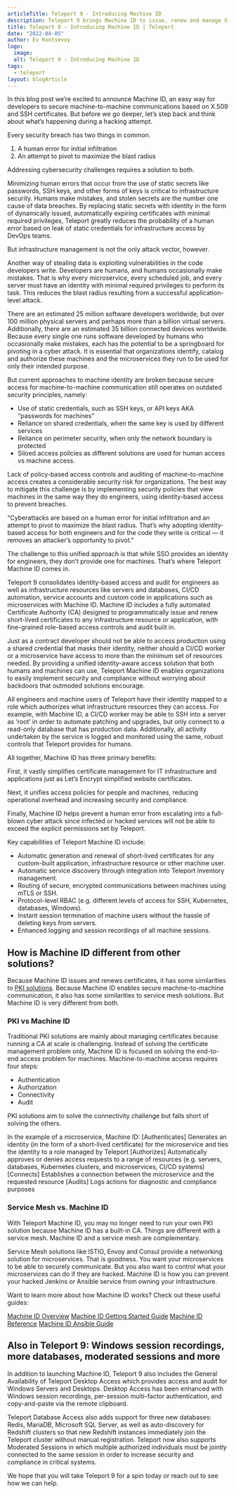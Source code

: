 ```yaml
---
articleTitle: Teleport 9 - Introducing Machine ID
description: Teleport 9 brings Machine ID to issue, renew and manage X.509 and SSH certificates for infrastructure resources like servers and databases, CI/CD automation, service accounts and custom code in applications such as microservices.
title: Teleport 9 - Introducing Machine ID | Teleport
date: "2022-04-05"
author: Ev Kontsevoy
logo:
  image: 
  alt: Teleport 9 - Introducing Machine ID
tags:
  - teleport
layout: blogArticle
---
```



In this blog post we’re excited to announce Machine ID, an easy way for developers to secure machine-to-machine communications based on X.509 and SSH certificates. But before we go deeper, let’s step back and think about what’s happening during a hacking attempt.

Every security breach has two things in common.

1. A human error for initial infiltration
2. An attempt to pivot to maximize the blast radius

Addressing cybersecurity challenges requires a solution to both. 

Minimizing human errors that occur from the use of static secrets like passwords, SSH keys, and other forms of keys is critical to infrastructure security. Humans make mistakes, and stolen secrets are the number one cause of data breaches. By replacing static secrets with identity in the form of dynamically issued, automatically expiring certificates with minimal required privileges, Teleport greatly reduces the probability of a human error based on leak of static credentials for infrastructure access by DevOps teams.

But infrastructure management is not the only attack vector, however. 

Another way of stealing data is exploiting vulnerabilities in the code developers write. Developers are humans, and humans occasionally make mistakes. That is why every microservice, every scheduled job, and every server must have an identity with minimal required privileges to perform its task. This  reduces the blast radius resulting from a successful application-level attack.

There are an estimated 25 million software developers worldwide, but over 100 million physical servers and perhaps more than a billion virtual servers. Additionally, there are an estimated 35 billion connected devices worldwide. Because every single one runs software developed by humans who occasionally make mistakes, each has the potential to be a springboard for pivoting in a cyber attack. It is essential that organizations identify, catalog and authorize these machines and the microservices they run to be used for only their intended purpose.

But current approaches to machine identity are broken because secure access for machine-to-machine communication still operates on outdated security principles, namely:

* Use of static credentials, such as SSH keys, or API keys AKA “passwords for machines”
* Reliance on shared credentials, when the same key is used by different services
* Reliance on perimeter security, when only the network boundary is protected
* Siloed access policies as different solutions are used for human access vs machine access.

Lack of policy-based access controls and auditing of machine-to-machine access creates a considerable security risk for organizations. The best way to mitigate this challenge is by implementing security policies that view machines in the same way they do engineers, using identity-based access to prevent breaches. 

<Quote>
“Cyberattacks are based on a human error for initial infiltration and an attempt to pivot to maximize the blast radius. That’s why adopting identity-based access for both engineers and for the code they write is critical — it removes an attacker’s opportunity to pivot.”
</Quote>

The challenge to this unified approach is that while SSO provides an identity for engineers, they don’t provide one for machines. That’s where Teleport Machine ID comes in. 

Teleport 9 consolidates identity-based access and audit for engineers as well as infrastructure resources like servers and databases, CI/CD automation, service accounts and custom code in applications such as microservices with Machine ID. Machine ID includes a fully automated Certificate Authority (CA) designed to programmatically issue and renew short-lived certificates to any infrastructure resource or application, with fine-grained role-based access controls and audit built in.  

Just as a contract developer should not be able to access production using a shared credential that masks their identity, neither should a CI/CD worker or a microservice have access to more than the minimum set of resources needed. By providing a unified identity-aware access solution that both humans and machines can use, Teleport Machine ID enables organizations to easily implement security and compliance without worrying about backdoors that outmoded solutions encourage.

All engineers and machine users of Teleport have their identity mapped to a role which authorizes what infrastructure resources they can access. For example, with Machine ID, a CI/CD worker may be able to SSH into a server as ‘root’ in order to automate patching and upgrades, but only connect to a read-only database that has production data. Additionally, all activity undertaken by the service is logged and monitored using the same, robust controls that Teleport provides for humans. 

All together, Machine ID has three primary benefits:

First, it vastly simplifies certificate management for IT infrastructure and applications just as Let’s Encrypt simplified website certificates.

Next, it unifies access policies for people and machines, reducing operational overhead and increasing security and compliance.

Finally, Machine ID helps prevent a human error from escalating into a full-blown cyber attack since infected or hacked services will not be able to exceed the explicit permissions set by Teleport.

Key capabilities of Teleport Machine ID include: 
* Automatic generation and renewal of short-lived certificates for any custom-built application, infrastructure resource or other machine user.
* Automatic service discovery through integration into Teleport inventory management.
* Routing of secure, encrypted communications between machines using mTLS or SSH.
* Protocol-level RBAC (e.g. different levels of access for SSH, Kubernetes, databases, Windows).
* Instant session termination of machine users without the hassle of deleting keys from servers.
* Enhanced logging and session recordings of all machine sessions.

## How is Machine ID different from other solutions?

Because Machine ID issues and renews certificates, it has some similarities to [PKI solutions](https://en.wikipedia.org/wiki/Public_key_infrastructure). Because Machine ID enables secure machine-to-machine communication, it also has some similarities to service mesh solutions. But Machine ID is very different from both.

### PKI vs Machine ID

Traditional PKI solutions are mainly about managing certificates because running a CA at scale is challenging. Instead of solving the certificate management problem only, Machine ID is focused on solving the end-to-end access problem for machines. Machine-to-machine access requires four steps:

* Authentication
* Authorization
* Connectivity
* Audit

PKI solutions aim to solve the connectivity challenge but falls short of solving the others.

In the example of a microservice, Machine ID:
[Authenticates] Generates an identity (in the form of a short-lived certificate) for the microservice and ties the identity to a role managed by Teleport
[Authorizes] Automatically approves or denies access requests to a range of resources (e.g. servers, databases, Kubernetes clusters, and microservices, CI/CD systems)
[Connects] Establishes a connection between the microservice and the requested resource
[Audits] Logs actions for diagnostic and compliance purposes

### Service Mesh vs. Machine ID

With Teleport Machine ID, you may no longer need to run your own PKI solution because Machine ID has a built-in CA.  Things are different with a service mesh. Machine ID and a service mesh are complementary. 

Service Mesh solutions like ISTIO, Envoy and Consul provide a networking solution for microservices. That is goodness. You want your microservices to be able to securely communicate.  But you also want to control what your microservices can do if they are hacked. Machine ID is how you can prevent your hacked Jenkins or Ansible service from owning your infrastructure.

Want to learn more about how Machine ID works? Check out these useful guides:

[Machine ID Overview](https://goteleport.com/docs/machine-id/introduction/)
[Machine ID Getting Started Guide](https://goteleport.com/docs/machine-id/getting-started/)
[Machine ID Reference](https://goteleport.com/docs/machine-id/reference/)
[Machine ID Ansible Guide](https://goteleport.com/docs/machine-id/guides/ansible/)

 <EmailSubscribeViolet />
 
## Also in Teleport 9: Windows session recordings, more databases, moderated sessions and more
 
In addition to launching Machine ID, Teleport 9 also includes the General Availability of Teleport Desktop Access which provides access and audit for Windows Servers and Desktops.  Desktop Access has been enhanced with Windows session recordings, per-session multi-factor authentication, and copy-and-paste via the remote clipboard. 

Teleport Database Access also adds support for three new databases: Redis, MariaDB, Microsoft SQL Server, as well as auto-discovery for Redshift clusters so that new Redshift instances immediately join the Teleport cluster without manual registration. Teleport now also supports Moderated Sessions in which multiple authorized individuals must be jointly connected to the same session in order to increase security and compliance in critical systems.

We hope that you will take Teleport 9 for a spin today or reach out to see how we can help.

